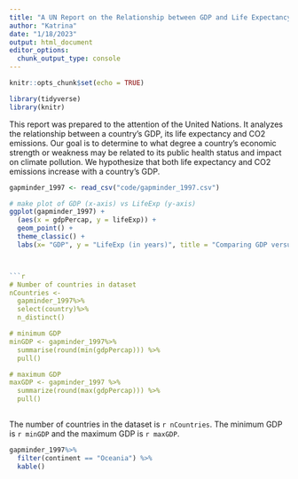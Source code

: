 ```yaml
---
title: "A UN Report on the Relationship between GDP and Life Expectancy and CO2 emissions"
author: "Katrina"
date: "1/18/2023"
output: html_document
editor_options: 
  chunk_output_type: console
---
```


```r
knitr::opts_chunk$set(echo = TRUE)
```

```r
library(tidyverse)
library(knitr)
```

This report was prepared to the attention of the United Nations. It analyzes the relationship between a country's GDP, its life expectancy and CO2 emissions. Our goal is to determine to what degree a country’s economic strength or weakness may be related to its public health status and impact on climate pollution. We hypothesize that both life expectancy and CO2 emissions increase with a country's GDP.

```r
gapminder_1997 <- read_csv("code/gapminder_1997.csv")
```

```r
# make plot of GDP (x-axis) vs LifeExp (y-axis)
ggplot(gapminder_1997) +
  (aes(x = gdpPercap, y = lifeExp)) +
  geom_point() +
  theme_classic() +
  labs(x= "GDP", y = "LifeExp (in years)", title = "Comparing GDP versus Life Expectancy")



```r
# Number of countries in dataset
nCountries <-
  gapminder_1997%>%
  select(country)%>%
  n_distinct()

# minimum GDP
minGDP <- gapminder_1997%>%
  summarise(round(min(gdpPercap))) %>%
  pull()

# maximum GDP
maxGDP <- gapminder_1997 %>%
  summarize(round(max(gdpPercap))) %>%
  pull()
  
```

The number of countries in the dataset is `r nCountries`.
The minimum GDP is `r minGDP` and the maximum GDP is `r maxGDP`.







```r
gapminder_1997%>%
  filter(continent == "Oceania") %>%
  kable()
  

```

